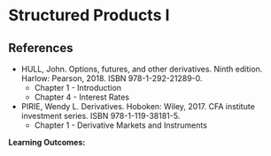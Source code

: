 # Structured Products I

::: {.callout-note}
# References

- HULL, John. Options, futures, and other derivatives. Ninth edition. Harlow: Pearson, 2018. ISBN 978-1-292-21289-0.
  - Chapter 1 - Introduction
  - Chapter 4 - Interest Rates
+ PIRIE, Wendy L. Derivatives. Hoboken: Wiley, 2017. CFA institute investment series. ISBN 978-1-119-38181-5.
  + Chapter 1 - Derivative Markets and Instruments
:::

**Learning Outcomes:**

